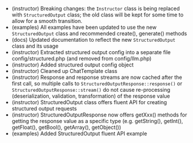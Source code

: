  - (instructor) Breaking changes: the `Instructor` class is being replaced with `StructuredOutput` class; the old class will be kept for some time to allow for a smooth transition.
 - (examples) All examples have been updated to use the new `StructuredOutput` class and recommended create(), generate() methods
 - (docs) Updated documentation to reflect the new `StructuredOutput` class and its usage
 - (instructor) Extracted structured output config into a separate file config/structured.php (and removed from config/llm.php)
 - (instructor) Added structured output config object
 - (instructor) Cleaned up ChatTemplate class
 - (instructor) Response and response streams are now cached after the first call, so multiple calls to `StructuredOutputResponse::response()` or `StructuredOutputResponse::stream()` do not cause re-processing (deserialization, validation, transformation) of the response value
 - (instructor) StructuredOutput class offers fluent API for creating structured output requests
 - (instructor) StructuredOutputResponse now offers getXxx() methods for getting the response value as a specific type (e.g. getString(), getInt(), getFloat(), getBool(), getArray(), getObject())
 - (examples) Added StructuredOutput fluent API example
